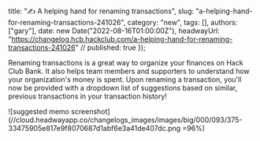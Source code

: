   title: "✍️ A helping hand for renaming transactions",
  slug: "a-helping-hand-for-renaming-transactions-241026",
  category: "new",
  tags: [],
  authors: ["gary"],
  date: new Date("2022-08-16T01:00:00Z"),
  headwayUrl: "https://changelog.hcb.hackclub.com/a-helping-hand-for-renaming-transactions-241026" // published: true
});

Renaming transactions is a great way to organize your finances on Hack Club Bank. It also helps team members and supporters to understand how your organization's money is spent. Upon renaming a transaction, you'll now be provided with a dropdown list of suggestions based on similar, previous transactions in your transaction history!

![suggested memo screenshot](//cloud.headwayapp.co/changelogs_images/images/big/000/093/375-33475905e817e9f8070687d1abf6e3a41de407dc.png =96%)
